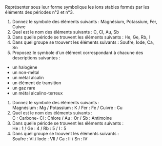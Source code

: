 ::: {.Exercise data-latex=""}

Représenter sous leur forme symbolique les ions stables formés par les éléments des périodes n°2 et n°3.

1. Donnez le symbole des éléments suivants :
  Magnésium, Potassium, Fer, Cuivre  
  \vspace{\stretch{1}}
2. Quel est le nom des éléments suivants :
  C, Cl, Au, Sb  
  \vspace{\stretch{1}}
3. Dans quelle période se trouvent les éléments suivants :
  He, Ge, Rb, I  
  \vspace{\stretch{1}}
4. Dans quel groupe se trouvent les éléments suivants :
  Soufre, Iode, Ca, Sn  
  \vspace{\stretch{1}}
5. Proposez le symbole d'un élément correspondant à chacune des descriptions suivantes :
  - un halogène
  - un non-métal
  - un métal alcalin
  - un élément de transition
  - un gaz rare
  - un métal alcalino-terreux

:::

::: {.Answer data-latex=""}

1. Donnez le symbole des éléments suivants :  
  Magnésium : Mg / Potassium : K / Fer : Fe / Cuivre : Cu
2. Quel est le nom des éléments suivants :  
  C : Carbone- 	Cl : Chlore / Au : Or / Sb : Antimoine
3. Dans quelle période se trouvent les éléments suivants :  
  He : 1 / Ge : 4 / Rb : 5 / I : 5
4. Dans quel groupe se trouvent les éléments suivants :  
  Soufre : VI / Iode : VII / Ca : II / Sn : IV

:::
